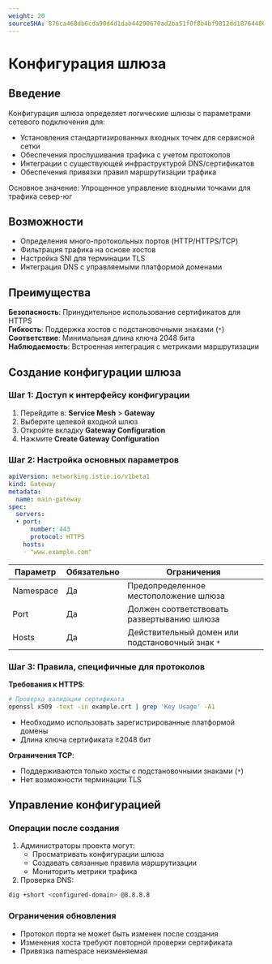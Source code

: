 ```yaml
---
weight: 20
sourceSHA: 876ca468db6cda90d4d1dab44290670ad2ba51f0f8b4bf9812dd1876448666d0
---
```


# Конфигурация шлюза

## Введение

Конфигурация шлюза определяет логические шлюзы с параметрами сетевого подключения для:

- Установления стандартизированных входных точек для сервисной сетки
- Обеспечения прослушивания трафика с учетом протоколов
- Интеграции с существующей инфраструктурой DNS/сертификатов
- Обеспечения привязки правил маршрутизации трафика

Основное значение: Упрощенное управление входными точками для трафика север-юг

## Возможности

- Определения много-протокольных портов (HTTP/HTTPS/TCP)
- Фильтрация трафика на основе хостов
- Настройка SNI для терминации TLS
- Интеграция DNS с управляемыми платформой доменами

## Преимущества

**Безопасность**: Принудительное использование сертификатов для HTTPS  
**Гибкость**: Поддержка хостов с подстановочными знаками (`*`)  
**Соответствие**: Минимальная длина ключа 2048 бита  
**Наблюдаемость**: Встроенная интеграция с метриками маршрутизации

## Создание конфигурации шлюза

### Шаг 1: Доступ к интерфейсу конфигурации

1. Перейдите в: **Service Mesh** > **Gateway**
2. Выберите целевой входной шлюз
3. Откройте вкладку **Gateway Configuration**
4. Нажмите **Create Gateway Configuration**

### Шаг 2: Настройка основных параметров

```yaml
apiVersion: networking.istio.io/v1beta1
kind: Gateway
metadata:
  name: main-gateway
spec:
  servers:
  • port:
      number: 443
      protocol: HTTPS
    hosts:
    ◦ "www.example.com"
```

| Параметр  | Обязательно | Ограничения                          |
|-----------|-------------|--------------------------------------|
| Namespace | Да          | Предопределенное местоположение шлюза |
| Port      | Да          | Должен соответствовать развертыванию шлюза |
| Hosts     | Да          | Действительный домен или подстановочный знак `*`  |

### Шаг 3: Правила, специфичные для протоколов

**Требования к HTTPS**:

```bash
# Проверка валидации сертификата
openssl x509 -text -in example.crt | grep 'Key Usage' -A1
```

- Необходимо использовать зарегистрированные платформой домены
- Длина ключа сертификата ≥2048 бит

**Ограничения TCP**:

- Поддерживаются только хосты с подстановочными знаками (`*`)
- Нет возможности терминации TLS

## Управление конфигурацией

### Операции после создания

1. Администраторы проекта могут:
   - Просматривать конфигурации шлюза
   - Создавать связанные правила маршрутизации
   - Мониторить метрики трафика
2. Проверка DNS:

```bash
dig +short <configured-domain> @8.8.8.8
```

### Ограничения обновления

- Протокол порта не может быть изменен после создания
- Изменения хоста требуют повторной проверки сертификата
- Привязка namespace неизменяемая
